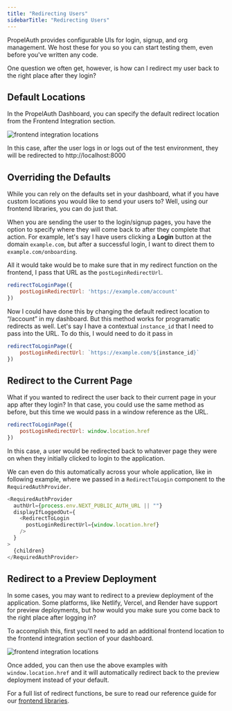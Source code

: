 ```yaml
---
title: "Redirecting Users"
sidebarTitle: "Redirecting Users"
---
```


PropelAuth provides configurable UIs for login, signup, and org management. We host these for you so you can start testing them, even before you've written any code.

One question we often get, however, is how can I redirect my user back to the right place after they login?

## Default Locations

In the PropelAuth Dashboard, you can specify the default redirect location from the Frontend Integration section.

![frontend integration locations](/images/redirect-dashboard.png)

In this case, after the user logs in or logs out of the test environment, they will be redirected to http://localhost:8000

## Overriding the Defaults

While you can rely on the defaults set in your dashboard, what if you have custom locations you would like to send your 
users to? Well, using our frontend libraries, you can do just that.

When you are sending the user to the login/signup pages, you have the option to specify where they will come back to 
after they complete that action. For example, let's say I have users clicking a **Login** button at the domain `example.com`, 
but after a successful login, I want to direct them to `example.com/onboarding`.

All it would take would be to make sure that in my redirect function on the frontend, I pass that URL as the `postLoginRedirectUrl`.

```js
redirectToLoginPage({
	postLoginRedirectUrl: 'https://example.com/account'
})
```

Now I could have done this by changing the default redirect location to “/account” in my dashboard. But this method 
works for programatic redirects as well. Let's say I have a contextual `instance_id` that I need to pass into the URL. To do this, 
I would need to do it pass in

```js
redirectToLoginPage({
	postLoginRedirectUrl: `https://example.com/${instance_id}`
})
```

## Redirect to the Current Page 

What if you wanted to redirect the user back to their current page in your app after they login? In that case, 
you could use the same method as before, but this time we would pass in a window reference as the URL.

```js
redirectToLoginPage({
	postLoginRedirectUrl: window.location.href
})
```

In this case, a user would be redirected back to whatever page they were on when they initially clicked to login to the application. 

We can even do this automatically across your whole application, like in following example, where we passed in a `RedirectToLogin` 
component to the `RequiredAuthProvider`.

```js
<RequiredAuthProvider
  authUrl={process.env.NEXT_PUBLIC_AUTH_URL || ""}
  displayIfLoggedOut={
    <RedirectToLogin
      postLoginRedirectUrl={window.location.href}
    />
  }
>
  {children}
</RequiredAuthProvider>
```


## Redirect to a Preview Deployment 

In some cases, you may want to redirect to a preview deployment of the application. Some platforms, like Netlify, Vercel, 
and Render have support for preview deployments, but how would you make sure you come back to the right place after logging in?

To accomplish this, first you'll need to add an additional frontend location to the frontend integration section of your dashboard. 

![frontend integration locations](/images/redirect-new-domain.png)

Once added, you can then use the above examples with `window.location.href` and it will automatically redirect back to the 
preview deployment instead of your default.

For a full list of redirect functions, be sure to read our reference guide for our [frontend libraries](/reference/overview).